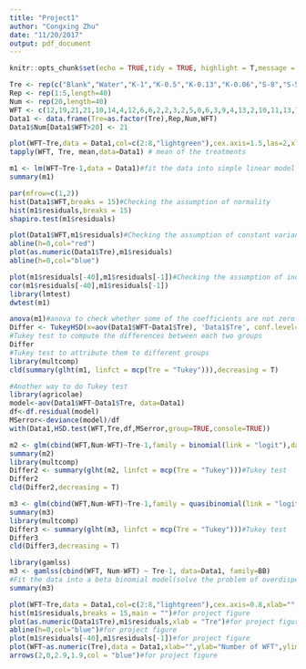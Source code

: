 ```yaml
---
title: "Project1"
author: "Congxing Zhu"
date: "11/20/2017"
output: pdf_document
---
```


```r
knitr::opts_chunk$set(echo = TRUE,tidy = TRUE, highlight = T,message = F, warning = F)
```

```r
Tre <- rep(c("Blank","Water","K-1","K-0.5","K-0.13","K-0.06","S-8","S-5"), each=5)
Rep <- rep(1:5,length=40)
Num <- rep(20,length=40)
WFT <- c(12,19,21,21,10,14,4,12,6,6,2,2,3,2,5,0,6,3,9,4,13,2,10,11,13,7,  5,10,6,7,3,0,1,2,3,4,3,5,0,2)
Data1 <- data.frame(Tre=as.factor(Tre),Rep,Num,WFT)
Data1$Num[Data1$WFT>20] <- 21
```

```r
plot(WFT~Tre,data = Data1,col=c(2:8,"lightgreen"),cex.axis=1.5,las=2,xlab="",ylab="Number of WFT")
tapply(WFT, Tre, mean,data=Data1) # mean of the treatments
```


```r
m1 <- lm(WFT~Tre-1,data = Data1)#fit the data into simple linear model
summary(m1)
```

```r
par(mfrow=c(1,2))
hist(Data1$WFT,breaks = 15)#Checking the assumption of normality
hist(m1$residuals,breaks = 15)
shapiro.test(m1$residuals)
```

```r
plot(Data1$WFT,m1$residuals)#Checking the assumption of constant variance
abline(h=0,col="red")
plot(as.numeric(Data1$Tre),m1$residuals)
abline(h=0,col="blue")
```

```r
plot(m1$residuals[-40],m1$residuals[-1])#Checking the assumption of independence
cor(m1$residuals[-40],m1$residuals[-1])
library(lmtest)
dwtest(m1)
```


```r
anova(m1)#anova to check whether some of the coefficients are not zero
Differ <- TukeyHSD(x=aov(Data1$WFT~Data1$Tre), 'Data1$Tre', conf.level=0.95)
#Tukey test to compute the differences between each two groups 
Differ
#Tukey test to attribute them to different groups
library(multcomp)
cld(summary(glht(m1, linfct = mcp(Tre = "Tukey"))),decreasing = T)

```


```r
#Another way to do Tukey test
library(agricolae)
model<-aov(Data1$WFT~Data1$Tre, data=Data1)
df<-df.residual(model)
MSerror<-deviance(model)/df
with(Data1,HSD.test(WFT,Tre,df,MSerror,group=TRUE,console=TRUE))

```




```r
m2 <- glm(cbind(WFT,Num-WFT)~Tre-1,family = binomial(link = "logit"),data = Data1)#Fit the data into a binomial model(overdispersion)
summary(m2)
library(multcomp)
Differ2 <- summary(glht(m2, linfct = mcp(Tre = "Tukey")))#Tukey test
Differ2
cld(Differ2,decreasing = T)
```


```r
m3 <- glm(cbind(WFT,Num-WFT)~Tre-1,family = quasibinomial(link = "logit"),data = Data1)#Fit the data into a quasibinomial model(overdispersion)
summary(m3)
library(multcomp)
Differ3 <- summary(glht(m3, linfct = mcp(Tre = "Tukey")))#Tukey test
Differ3
cld(Differ3,decreasing = T)
```


```r
library(gamlss) 
m3 <- gamlss(cbind(WFT, Num-WFT) ~ Tre-1, data=Data1, family=BB)
#Fit the data into a beta binomial model(solve the problem of overdispersion in binomial model)
summary(m3)
```




```r
plot(WFT~Tre,data = Data1,col=c(2:8,"lightgreen"),cex.axis=0.8,xlab="",ylab="Number of WFT")#for project figure 
hist(m1$residuals,breaks = 15,main = "")#for project figure 
plot(as.numeric(Data1$Tre),m1$residuals,xlab = "Tre")#for project figure 
abline(h=0,col="blue")#for project figure 
plot(m1$residuals[-40],m1$residuals[-1])#for project figure 
plot(WFT~as.numeric(Tre),data = Data1,xlab="",ylab="Number of WFT",ylim=c(-2,25))#for project figure 
arrows(2,0,2.9,1.9,col = "blue")#for project figure 
```




























